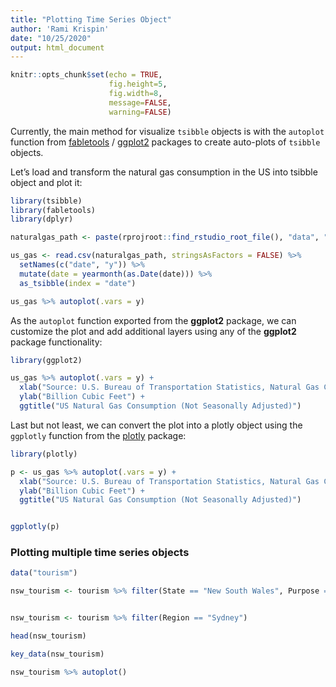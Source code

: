 ```yaml
---
title: "Plotting Time Series Object"
author: 'Rami Krispin'
date: "10/25/2020"
output: html_document
---
```


```r
knitr::opts_chunk$set(echo = TRUE,
                      fig.height=5, 
                      fig.width=8, 
                      message=FALSE, 
                      warning=FALSE)
```


Currently, the main method for visualize `tsibble` objects is with the `autoplot` function from [fabletools](https://fabletools.tidyverts.org/) / [ggplot2](https://ggplot2.tidyverse.org/reference/index.html) packages to create auto-plots of `tsibble` objects.

Let's load and transform the natural gas consumption in the US into tsibble object and plot it:

```r
library(tsibble)
library(fabletools)
library(dplyr)

naturalgas_path <- paste(rprojroot::find_rstudio_root_file(), "data", "NATURALGAS.csv", sep = "/")

us_gas <- read.csv(naturalgas_path, stringsAsFactors = FALSE) %>%
  setNames(c("date", "y")) %>%
  mutate(date = yearmonth(as.Date(date))) %>%
  as_tsibble(index = "date")

us_gas %>% autoplot(.vars = y) 
```


As the `autoplot` function exported from the **ggplot2** package, we can customize the plot and add additional layers using any of the **ggplot2**  package functionality: 

```r
library(ggplot2)

us_gas %>% autoplot(.vars = y) + 
  xlab("Source: U.S. Bureau of Transportation Statistics, Natural Gas Consumption [NATURALGAS]") + 
  ylab("Billion Cubic Feet") + 
  ggtitle("US Natural Gas Consumption (Not Seasonally Adjusted)")
```

Last but not least, we can convert the plot into a plotly object using the `ggplotly` function from the [plotly](https://plotly.com/r/) package: 

```r
library(plotly)

p <- us_gas %>% autoplot(.vars = y) + 
  xlab("Source: U.S. Bureau of Transportation Statistics, Natural Gas Consumption [NATURALGAS]") + 
  ylab("Billion Cubic Feet") + 
  ggtitle("US Natural Gas Consumption (Not Seasonally Adjusted)")


ggplotly(p)
```


### Plotting multiple time series objects

```r
data("tourism")

nsw_tourism <- tourism %>% filter(State == "New South Wales", Purpose == "Holiday")


nsw_tourism <- tourism %>% filter(Region == "Sydney")

head(nsw_tourism)

key_data(nsw_tourism)
```

```r
nsw_tourism %>% autoplot()
```

